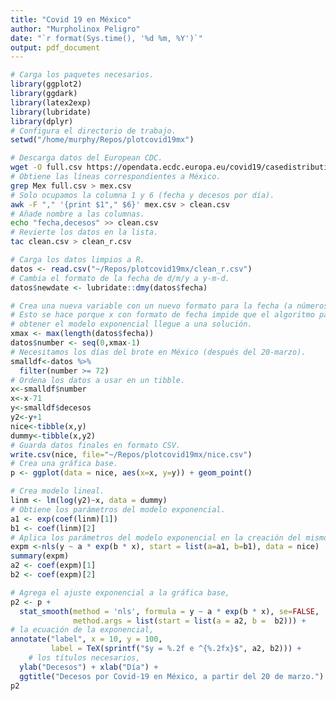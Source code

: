 ```yaml
---
title: "Covid 19 en México"
author: "Murpholinox Peligro"
date: "`r format(Sys.time(), '%d %m, %Y')`"
output: pdf_document 
---
```



```r
# Carga los paquetes necesarios.
library(ggplot2)
library(ggdark)
library(latex2exp)
library(lubridate)
library(dplyr)
# Configura el directorio de trabajo.
setwd("/home/murphy/Repos/plotcovid19mx")
```

```bash
# Descarga datos del European CDC.
wget -O full.csv https://opendata.ecdc.europa.eu/covid19/casedistribution/csv
# Obtiene las líneas correspondientes a México.
grep Mex full.csv > mex.csv
# Solo ocupamos la columna 1 y 6 (fecha y decesos por día).
awk -F "," '{print $1"," $6}' mex.csv > clean.csv
# Añade nombre a las columnas.
echo "fecha,decesos" >> clean.csv
# Revierte los datos en la lista.
tac clean.csv > clean_r.csv
```

```r
# Carga los datos limpios a R.
datos <- read.csv("~/Repos/plotcovid19mx/clean_r.csv")
# Cambia el formato de la fecha de d/m/y a y-m-d.
datos$newdate <- lubridate::dmy(datos$fecha)
```

```r
# Crea una nueva variable con un nuevo formato para la fecha (a números enteros).
# Esto se hace porque x con formato de fecha impide que el algoritmo para 
# obtener el modelo exponencial llegue a una solución.
xmax <- max(length(datos$fecha))
datos$number <- seq(0,xmax-1)
# Necesitamos los días del brote en México (después del 20-marzo).
smalldf<-datos %>%
  filter(number >= 72) 
# Ordena los datos a usar en un tibble.
x<-smalldf$number
x<-x-71
y<-smalldf$decesos
y2<-y+1
nice<-tibble(x,y)
dummy<-tibble(x,y2)
# Guarda datos finales en formato CSV.
write.csv(nice, file="~/Repos/plotcovid19mx/nice.csv")
# Crea una gráfica base.
p <- ggplot(data = nice, aes(x=x, y=y)) + geom_point()
```

```r
# Crea modelo lineal.
linm <- lm(log(y2)~x, data = dummy)
# Obtiene los parámetros del modelo exponencial.
a1 <- exp(coef(linm)[1])
b1 <- coef(linm)[2]
# Aplica los parámetros del modelo exponencial en la creación del mismo.
expm <-nls(y ~ a * exp(b * x), start = list(a=a1, b=b1), data = nice)
summary(expm)
a2 <- coef(expm)[1]
b2 <- coef(expm)[2]
```

```r
# Agrega el ajuste exponencial a la gráfica base,
p2 <- p +
  stat_smooth(method = 'nls', formula = y ~ a * exp(b * x), se=FALSE,
              method.args = list(start = list(a = a2, b =  b2))) +
# la ecuación de la exponencial,
annotate("label", x = 10, y = 100, 
         label = TeX(sprintf("$y = %.2f e ^{%.2fx}$", a2, b2))) +
    # los títulos necesarios,
  ylab("Decesos") + xlab("Día") +
  ggtitle("Decesos por Covid-19 en México, a partir del 20 de marzo.")
p2
```

